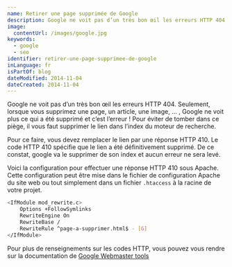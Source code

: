 ```yaml
---
name: Retirer une page supprimée de Google
description: Google ne voit pas d’un très bon œil les erreurs HTTP 404. Seulement, lorsque vous supprimez une page, un article, une image, … , Google ne voit plus ce qui a été supprimé et c’est l’erreur ! Pour éviter de tomber dans ce piège, il vous faut supprimer le lien dans l’index du moteur de recherche.
image:
  contentUrl: /images/google.jpg
keywords:
  - google
  - seo
identifier: retirer-une-page-supprimee-de-google
inLanguage: fr
isPartOf: blog
dateModified: 2014-11-04
dateCreated: 2014-11-04
---
```


Google ne voit pas d’un très bon œil les erreurs HTTP 404. Seulement, lorsque vous supprimez une page, un article, une image, … , Google ne voit plus ce qui a été supprimé et c’est l’erreur ! Pour éviter de tomber dans ce piège, il vous faut supprimer le lien dans l’index du moteur de recherche.

Pour ce faire, vous devez remplacer le lien par une réponse HTTP 410. Le code HTTP 410 spécifie que le lien a été définitivement supprimé. De ce constat, google va le supprimer de son index et aucun erreur ne sera levé.

Voici la configuration pour effectuer une réponse HTTP 410 sous Apache. Cette configuration peut être mise dans le fichier de configuration Apache du site web ou tout simplement dans un fichier `.htaccess` à la racine de votre projet.

```bash
<IfModule mod_rewrite.c>
    Options +FollowSymlinks
    RewriteEngine On
    RewriteBase /
    RewriteRule ^page-a-supprimer.html$ - [G]
</IfModule>
```

Pour plus de renseignements sur les codes HTTP, vous pouvez vous rendre sur la documentation de [Google Webmaster tools](https://support.google.com/webmasters/answer/40132)
